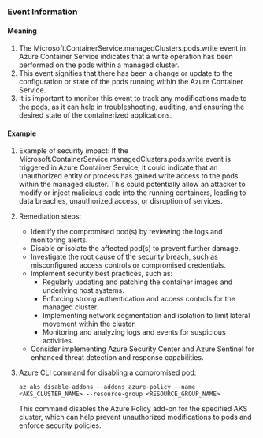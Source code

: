
### Event Information

#### Meaning

1. The Microsoft.ContainerService.managedClusters.pods.write event in Azure Container Service indicates that a write operation has been performed on the pods within a managed cluster.
2. This event signifies that there has been a change or update to the configuration or state of the pods running within the Azure Container Service.
3. It is important to monitor this event to track any modifications made to the pods, as it can help in troubleshooting, auditing, and ensuring the desired state of the containerized applications.

#### Example

1. Example of security impact: If the Microsoft.ContainerService.managedClusters.pods.write event is triggered in Azure Container Service, it could indicate that an unauthorized entity or process has gained write access to the pods within the managed cluster. This could potentially allow an attacker to modify or inject malicious code into the running containers, leading to data breaches, unauthorized access, or disruption of services.

2. Remediation steps:
   - Identify the compromised pod(s) by reviewing the logs and monitoring alerts.
   - Disable or isolate the affected pod(s) to prevent further damage.
   - Investigate the root cause of the security breach, such as misconfigured access controls or compromised credentials.
   - Implement security best practices, such as:
     - Regularly updating and patching the container images and underlying host systems.
     - Enforcing strong authentication and access controls for the managed cluster.
     - Implementing network segmentation and isolation to limit lateral movement within the cluster.
     - Monitoring and analyzing logs and events for suspicious activities.
   - Consider implementing Azure Security Center and Azure Sentinel for enhanced threat detection and response capabilities.

3. Azure CLI command for disabling a compromised pod:
   ```
   az aks disable-addons --addons azure-policy --name <AKS_CLUSTER_NAME> --resource-group <RESOURCE_GROUP_NAME>
   ```
   This command disables the Azure Policy add-on for the specified AKS cluster, which can help prevent unauthorized modifications to pods and enforce security policies.

